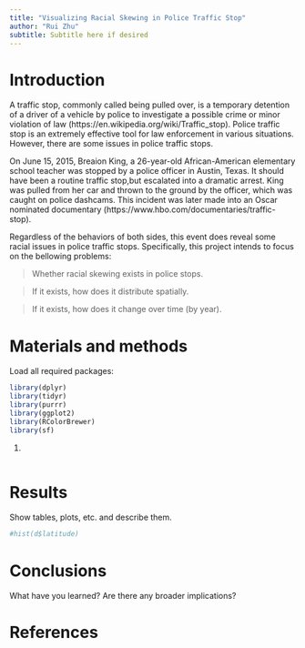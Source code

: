 ```yaml
---
title: "Visualizing Racial Skewing in Police Traffic Stop"
author: "Rui Zhu"
subtitle: Subtitle here if desired
---
```


# Introduction
A traffic stop, commonly called being pulled over, is a temporary detention of a driver of a vehicle by police to investigate a possible crime or minor violation of law (https://en.wikipedia.org/wiki/Traffic_stop). Police traffic stop is an extremely effective tool for law enforcement in various situations. However, there are some issues in police traffic stops.

On June 15, 2015, Breaion King, a 26-year-old African-American elementary school teacher was stopped by a police officer in Austin, Texas. It should have been a routine traffic stop,but escalated into a dramatic arrest. King was pulled from her car and thrown to the ground by the officer, which was caught on police dashcams. This incident was later made into an Oscar nominated documentary (https://www.hbo.com/documentaries/traffic-stop).  

Regardless of the behaviors of both sides, this event does reveal some racial issues in police traffic stops. Specifically, this project intends to focus on the bellowing problems:

> Whether racial skewing exists in police stops.

> If it exists, how does it distribute spatially.

> If it exists, how does it change over time (by year).

# Materials and methods

Load all required packages:

```r
library(dplyr)
library(tidyr)
library(purrr)
library(ggplot2)
library(RColorBrewer)
library(sf)
```

1. 
```r

```


# Results

Show tables, plots, etc. and describe them.

```r
#hist(d$latitude)
```

# Conclusions

What have you learned?  Are there any broader implications?

# References

